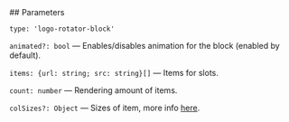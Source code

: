 

<Meta of={LogoRotatorStories} />
<StoryTemplate>
## Parameters

`type: 'logo-rotator-block'`

`animated?: bool` — Enables/disables animation for the block (enabled by default).

`items: {url: string; src: string}[]` — Items for slots.

`count: number` — Rendering amount of items.

`colSizes?: Object` — Sizes of item, more info [here](?path=/docs/documentation-types--docs#colsizes).

</StoryTemplate>
